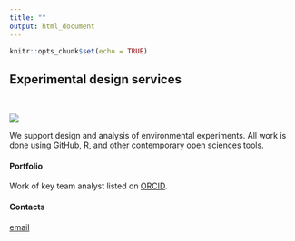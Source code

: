 ```yaml
---
title: ""
output: html_document
---
```


```r
knitr::opts_chunk$set(echo = TRUE)
```

## Experimental design services  

<br>  

![](./dds.jpg)

We support design and analysis of environmental experiments. All work is done using GitHub, R, and other contemporary open sciences tools.  


#### Portfolio  

Work of key team analyst listed on [ORCID](https://orcid.org/0000-0002-4291-7023).  


#### Contacts  

[email](mailto:contracts@expdesignservices.com)